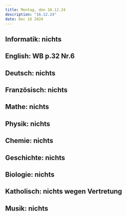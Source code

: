 ```yaml
---
title: Montag, den 16.12.24
description: "16.12.24"
date: Dec 16 2024
---
```


## Informatik: nichts
## English: WB p.32 Nr.6
## Deutsch: nichts
## Französisch: nichts
## Mathe: nichts
## Physik: nichts
## Chemie: nichts
## Geschichte: nichts
## Biologie: nichts
## Katholisch: nichts wegen Vertretung
## Musik: nichts